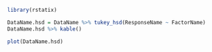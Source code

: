 
```r
library(rstatix)
```

```r
DataName.hsd = DataName %>% tukey_hsd(ResponseName ~ FactorName)
DataName.hsd %>% kable()
```

```r
plot(DataName.hsd)
```
